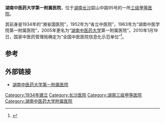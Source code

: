 '''湖南中医药大学第一附属医院'''，位于[[湖南|湖南]][[长沙|长沙]]韶山中路95号的一所[[三级甲等医院|三级甲等医院]]。

其前身是1934年的“湘省国医院”，1952年为“省立中医院”，1963年为“湖南中医学院第一附属医院”，2005年更名为“[[湖南中医药大学|湖南中医药大学]]第一附属医院”。2010年1月19日，国家中医药管理局确定为“全国中医医院信息化示范单位”<ref>{{Cite book|title=中国中医药年鉴 2011 行政卷|last=中国中医药年鉴编委会著|first=|publisher=北京：中国中医药出版社|year=2011年12月|isbn=978-7-5132-0626-6|location=|pages=224}}</ref>。

==参考==
{{reflist}}

==外部链接==
*[http://www.hnzyfy.com/index.htm 湖南中医药大学第一附属医院] {{Wayback|url=http://www.hnzyfy.com/index.htm |date=20100629024450 }}

{{医院小作品}}
[[Category:1934年建立|Category:1934年建立]]
[[Category:长沙医院|Category:长沙医院]]
[[Category:湖南三级甲等医院|Category:湖南三级甲等医院]]
[[Category:湖南中医药大学附属医院|Category:湖南中医药大学附属医院]]